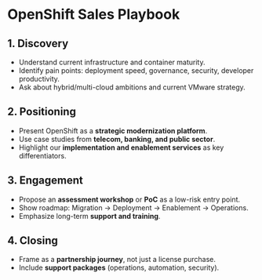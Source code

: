 # OpenShift Sales Playbook

## 1. Discovery  
- Understand current infrastructure and container maturity.  
- Identify pain points: deployment speed, governance, security, developer productivity.  
- Ask about hybrid/multi-cloud ambitions and current VMware strategy.  

## 2. Positioning  
- Present OpenShift as a **strategic modernization platform**.  
- Use case studies from **telecom, banking, and public sector**.  
- Highlight our **implementation and enablement services** as key differentiators.  

## 3. Engagement  
- Propose an **assessment workshop** or **PoC** as a low-risk entry point.  
- Show roadmap: Migration → Deployment → Enablement → Operations.  
- Emphasize long-term **support and training**.  

## 4. Closing  
- Frame as a **partnership journey**, not just a license purchase.  
- Include **support packages** (operations, automation, security).  
